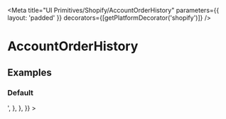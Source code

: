 
<Meta
  title="UI Primitives/Shopify/AccountOrderHistory"
  parameters={{ layout: 'padded' }}
  decorators={[getPlatformDecorator('shopify')]}
/>

# AccountOrderHistory

<Description />

## Examples

### Default

<Preview>
  <Story
    name="Default"
    decorators={getDecorators('john@shopify-platform.com')}
    parameters={{
      docs: {
        source: {
          code: '<AccountOrderHistory orders={orders} />',
        },
      },
    }}
  >
    <AccountOrderHistory />
  </Story>
</Preview>
